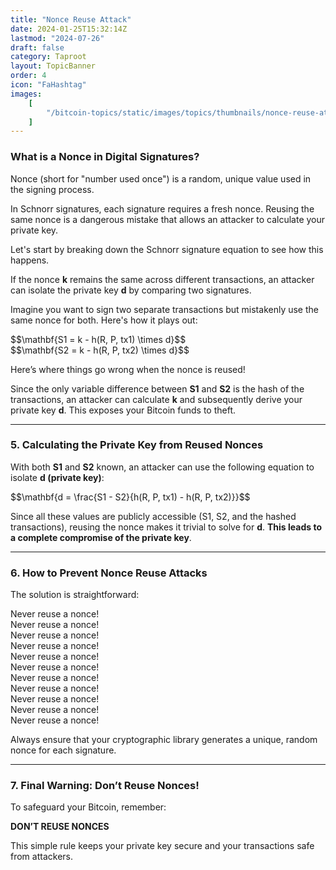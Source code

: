 ```yaml
---
title: "Nonce Reuse Attack"
date: 2024-01-25T15:32:14Z
lastmod: "2024-07-26"
draft: false
category: Taproot
layout: TopicBanner
order: 4
icon: "FaHashtag"
images:
    [
        "/bitcoin-topics/static/images/topics/thumbnails/nonce-reuse-attack-thumbnail.webp"
    ]
---
```


### What is a Nonce in Digital Signatures?

Nonce (short for "number used once") is a random, unique value used in the signing process.

In Schnorr signatures, each signature requires a fresh nonce. Reusing the same nonce is a dangerous mistake that allows an attacker to calculate your private key.

Let's start by breaking down the Schnorr signature equation to see how this happens.

<div className="dark:hidden">
    <SvgDisplay
        src="/bitcoin-topics/static/images/topics/taproot/nonce-reuse-attack-1-light.svg"
        height="auto"
    />
</div>
<div className="hidden dark:block">
    <SvgDisplay
        src="/bitcoin-topics/static/images/topics/taproot/nonce-reuse-attack-1.svg"
        height="auto"
    />
</div>

If the <span className="text-[#FF6262]">nonce **k**</span> remains the same across different transactions, an attacker can isolate the private key **d** by comparing two signatures.

Imagine you want to sign two separate transactions but mistakenly use the same nonce for both. Here's how it plays out:

<div className="dark:hidden">
    <SvgDisplay
        src="/bitcoin-topics/static/images/topics/taproot/nonce-reuse-attack-2-light.svg"
        height="auto"
    />
</div>
<div className="hidden dark:block">
    <SvgDisplay
        src="/bitcoin-topics/static/images/topics/taproot/nonce-reuse-attack-2.svg"
        height="auto"
    />
</div>

<div className="text-center my-4 text-orange-500">
  $$\mathbf{S1 = k - h(R, P, tx1) \times d}$$
</div>

<div className="text-center my-4 text-orange-500">
  $$\mathbf{S2 = k - h(R, P, tx2) \times d}$$
</div>

Here’s where things go wrong when the nonce is reused!

Since the only variable difference between **S1** and **S2** is the hash of the transactions, an attacker can calculate **k** and subsequently derive your private key **d**. This exposes your Bitcoin funds to theft.

---

### 5. Calculating the Private Key from Reused Nonces

With both **S1** and **S2** known, an attacker can use the following equation to isolate **d (private key)**:

<div className="text-center my-4 text-orange-500">
  $$\mathbf{d = \frac{S1 - S2}{h(R, P, tx1) - h(R, P, tx2)}}$$
</div>

Since all these values are publicly accessible (S1, S2, and the hashed transactions), reusing the nonce makes it trivial to solve for **d**. **This leads to a complete compromise of the private key**.

<div className="dark:hidden">
    <SvgDisplay
        src="/bitcoin-topics/static/images/topics/taproot/nonce-reuse-attack-3-light.svg"
        height="auto"
    />
</div>
<div className="hidden dark:block">
    <SvgDisplay
        src="/bitcoin-topics/static/images/topics/taproot/nonce-reuse-attack-3.svg"
        height="auto"
    />
</div>

---

### 6. How to Prevent Nonce Reuse Attacks

The solution is straightforward:

Never reuse a nonce!  
Never reuse a nonce!  
Never reuse a nonce!  
Never reuse a nonce!  
Never reuse a nonce!  
Never reuse a nonce!  
Never reuse a nonce!  
Never reuse a nonce!  
Never reuse a nonce!  
Never reuse a nonce!  
Never reuse a nonce!

Always ensure that your cryptographic library generates a unique, random nonce for each signature.

---

### 7. Final Warning: Don’t Reuse Nonces!

To safeguard your Bitcoin, remember:

**DON’T REUSE NONCES**

This simple rule keeps your private key secure and your transactions safe from attackers.
